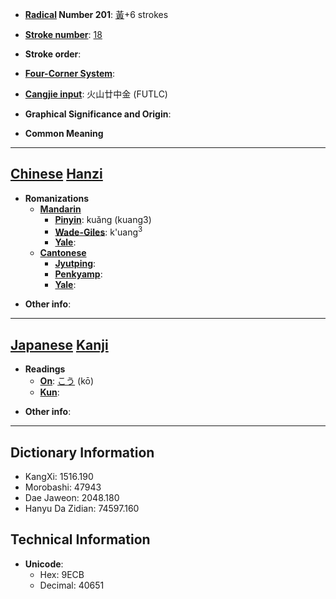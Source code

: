 * '''[[Wiktionary:Chinese radical index| Radical]] Number 201''': [[Wiktionary:Chinese radical index 黃|黃]]+6 strokes

* '''[[Wiktionary:Chinese total strokes index|Stroke number]]''': [[Wiktionary:Chinese total strokes index 18|18]]

* '''Stroke order''': 

* '''[[Wiktionary:Chinese four corner index|Four-Corner System]]''': 

* '''[[Wiktionary:Chinese Cangjie index|Cangjie input]]''': 火山廿中金 (FUTLC)

* '''Graphical Significance and Origin''': 

* '''Common Meaning'''

----

== [[Chinese]] [[Hanzi]] ==

* '''Romanizations'''
** '''[[Mandarin]]'''
*** '''[[Pinyin]]''': kuǎng (kuang3)
*** '''[[Wade-Giles]]''': k'uang<sup>3</sup>
*** '''[[Yale]]''': 
** '''[[Cantonese]]'''
*** '''[[Jyutping]]''':
*** '''[[Penkyamp]]''': 
*** '''[[Yale]]''': 

* '''Other info''': 

----

== [[Japanese]] [[Kanji]] ==

* '''Readings'''
** '''[[On]]''': [[こう]] (kō)
** '''[[Kun]]''': 

* '''Other info''':  

----

== Dictionary Information ==

* KangXi: 1516.190
* Morobashi: 47943
* Dae Jaweon: 2048.180
* Hanyu Da Zidian: 74597.160

== Technical Information ==

* '''Unicode''':
** Hex: 9ECB
** Decimal: 40651